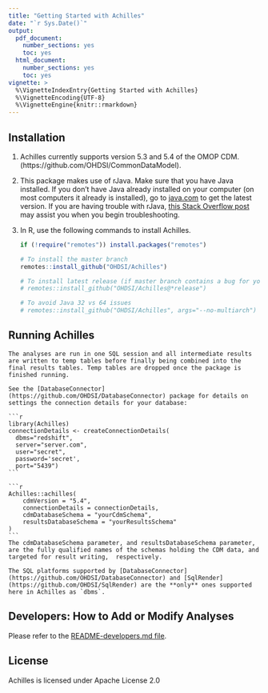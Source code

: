 ---
title: "Getting Started with Achilles"
date: "`r Sys.Date()`"
output:
  pdf_document:
    number_sections: yes
    toc: yes
  html_document:
    number_sections: yes
    toc: yes
vignette: >
  %\VignetteIndexEntry{Getting Started with Achilles}
  %\VignetteEncoding{UTF-8}
  %\VignetteEngine{knitr::rmarkdown}
---

## Installation

1. Achilles currently supports version 5.3 and 5.4 of the OMOP CDM.
    (https://github.com/OHDSI/CommonDataModel).

1. This package makes use of rJava. Make sure that you have Java installed. If you don't have Java already installed on your computer (on most computers it already is installed), go to [java.com](https://java.com) to get the latest version. If you are having trouble with rJava, [this Stack Overflow post](https://stackoverflow.com/questions/7019912/using-the-rjava-package-on-win7-64-bit-with-r) may assist you when you begin troubleshooting.

1. In R, use the following commands to install Achilles.

    ```r
    if (!require("remotes")) install.packages("remotes")
    
    # To install the master branch
    remotes::install_github("OHDSI/Achilles")
    
    # To install latest release (if master branch contains a bug for you)
    # remotes::install_github("OHDSI/Achilles@*release")  
    
    # To avoid Java 32 vs 64 issues 
    # remotes::install_github("OHDSI/Achilles", args="--no-multiarch")  
    ```

## Running Achilles
    
    The analyses are run in one SQL session and all intermediate results are written to temp tables before finally being combined into the final results tables. Temp tables are dropped once the package is finished running. 
    
    See the [DatabaseConnector](https://github.com/OHDSI/DatabaseConnector) package for details on settings the connection details for your database:
    
    ```r
    library(Achilles)
    connectionDetails <- createConnectionDetails(
      dbms="redshift", 
      server="server.com", 
      user="secret", 
      password='secret', 
      port="5439")
    ```
    
    ```r
  	Achilles::achilles(
  		cdmVersion = "5.4", 
  		connectionDetails = connectionDetails,
  		cdmDatabaseSchema = "yourCdmSchema",
  		resultsDatabaseSchema = "yourResultsSchema"
  	)
    ```
    The cdmDatabaseSchema parameter, and resultsDatabaseSchema parameter, are the fully qualified names of the schemas holding the CDM data, and targeted for result writing,  respectively. 

    The SQL platforms supported by [DatabaseConnector](https://github.com/OHDSI/DatabaseConnector) and [SqlRender](https://github.com/OHDSI/SqlRender) are the **only** ones supported here in Achilles as `dbms`.  

## Developers: How to Add or Modify Analyses

Please refer to the [README-developers.md file](README-developers.md).

## License

Achilles is licensed under Apache License 2.0
